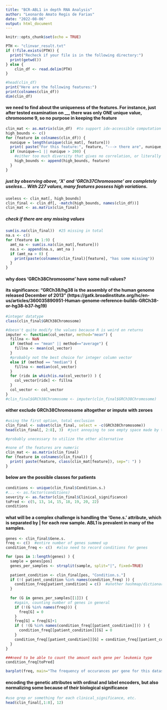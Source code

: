---
title: "BCR-ABL1 in depth RNA Analysis"
author: "Leonardo Amato Regis de Farias"
date: "2022-08-06"
output: html_document
---

```{r setup, include=FALSE}
knitr::opts_chunk$set(echo = TRUE)
```

```{r}
PTH <- "clinvar_result.txt"
if (!file.exists(PTH)) {
  print("Recheck if your file is in the following directory:")
  print(getwd())
} else {
    clin_df <- read.delim(PTH)
}
```

```{r echo=FALSE}
#head(clin_df)
print("Here are the following features:")
print(colnames(clin_df))
dim(clin_df)
```

#### we need to find about the uniqueness of the features. For instance, just after tested examination on __, there was only ONE unique value, chromosome 9, so no purpose in keeping the feature
```{r}
clin_mat <- as.matrix(clin_df)  #to support idx-accessible computation
high_bounds <- c()
for (feature in colnames(clin_df)) {
  nunique = length(unique(clin_mat[, feature]))
  print( paste("For this feature:", feature, "---> there are", nunique, "unique values") )
  if (nunique==1 || nunique > 200) {
    #either too much diversity that gives no correlation, or literally just one value
    high_bounds <- append(high_bounds, feature)
  }
}
```
##### just by observing above, 'X' and 'GRCh37Chromosome' are completely useless... With 227 values, many features possess high variations.

```{r echo=FALSE}
useless <- clin_mat[, high_bounds]
clin_final <- clin_df[, -match(high_bounds, names(clin_df))] 
clin_mat <- as.matrix(clin_final)
```

##### check if there are any missing values
```{r}
sum(is.na(clin_final))  #25 missing in total
na.s <- c()
for (feature in 1:9) {
  amt_na <- sum(is.na(clin_mat[,feature]))
  na.s <- append(na.s, amt_na )
  if (amt_na > 0) {
    print(paste(colnames(clin_final)[feature], "has some missing"))
  }
}
```

#### why does 'GRCh38Chromosome' have some null values?
#### its significance: "GRCh38/hg38 is the assembly of the human genome released December of 2013" (https://gatk.broadinstitute.org/hc/en-us/articles/360035890951-Human-genome-reference-builds-GRCh38-or-hg38-b37-hg19)
```{r}
#integer datatype
class(clin_final$GRCh38Chromosome)

#doesn't quite modify the values because R is weird on returns
imputer <- function(col_vector, method="mean") {
  fillna <- NaN
  if (method == "mean" || method=="average") {
    fillna <- mean(col_vector)
  }
  #probably not the best choice for integer column vector
  else if (method == "median") {
    fillna <- median(col_vector)
  }
  for (ridx in which(is.na(col_vector)) ) {
    col_vector[ridx] <- fillna
  }
  col_vector <- col_vector
}
#clin_final$GRCh38Chromosome <- imputer(clin_final$GRCh38Chromosome)
```

#### either exclude GRCh38Chromosome altogether or impute with zeroes
```{r}
#using the first option, total exclusion
clin_final <- subset(clin_final, select = -c(GRCh38Chromosome))
head(clin_final[, 2:8], 3)  #just annoying to see empty space made by the first feature
```

```{r}
#probably unecessary to utilize the other alternative
```

```{r}
#none of the features are numeric
clin_mat <- as.matrix(clin_final)
for (feature in colnames(clin_final)) {
  print( paste(feature, class(clin_mat[feature]), sep=": ") )
}
```

#### below are the possible classes for patients
```{r}
conditions <- unique(clin_final$Condition.s.)
#... <- as.factor(conditions)
severity <- as.factor(clin_final$Clinical_significance)
toPred <- c(5, 13, 14, 15, 18, 19, 20, 22)
conditions
```

#### what will be a complex challenge is handling the 'Gene.s.' attribute, which is separated by | for each row sample. ABL1 is prevalent in many of the samples.
```{r}
genes <- clin_final$Gene.s.
freq <- c()  #entire number of genes summed up
condition_freq <- c()  #also need to record conditions for genes

for (pos in 1:length(genes) ) {
  sample = genes[pos]
  genes_per_samples <- strsplit(sample, split="|", fixed=TRUE)
  
  patient_condition <- clin_final[pos, "Condition.s."]
  if (!( patient_condition %in% names(condition_freq) )) {
    condition_freq[patient_condition] = c()  #another hashmap/dictionary data structure
  }
  
  for (G in genes_per_samples[[1]]) {
    #again, counting number of genes in general
    if (!(G %in% names(freq))) {
      freq[G] = 0
    }
    freq[G] = freq[G]+1
    if ( !(G %in% names(condition_freq[[patient_condition]])) ) {
      condition_freq[[patient_condition]][G] = 0
    }
    condition_freq[[patient_condition]][G] = condition_freq[[patient_condition]][G]+1
  }
}

###need to be able to count the amount each gene per leukemia type
condition_freq[toPred]
```

```{r}
barplot(freq, main="The frequency of occurances per gene for this dataset")
```

#### encoding the genetic attributes with ordinal and label encoders, but also normalizing some because of their biological significance
```{r}
#use grep or something for each clinical_significance, etc.
head(clin_final[,1:8], 12)
```







































